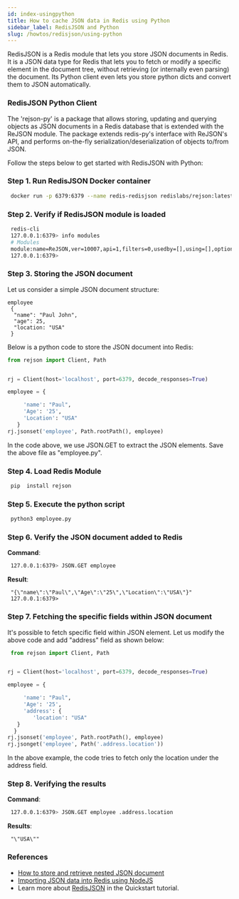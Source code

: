 ```yaml
---
id: index-usingpython
title: How to cache JSON data in Redis using Python 
sidebar_label: RedisJSON and Python
slug: /howtos/redisjson/using-python
---
```



RedisJSON is a Redis module that lets you store JSON documents in Redis. It is a JSON data type for Redis that lets you to fetch or modify a specific element in the document tree, without retrieving (or internally even parsing) the document. Its Python client even lets you store python dicts and convert them to JSON automatically.

### RedisJSON Python Client


The 'rejson-py' is a package that allows storing, updating and querying objects as JSON documents in a Redis database that is extended with the ReJSON module. The package extends redis-py's interface with ReJSON's API, and performs on-the-fly serialization/deserialization of objects to/from JSON.

Follow the steps below to get started with RedisJSON with Python:


### Step 1. Run RedisJSON Docker container

```bash
 docker run -p 6379:6379 --name redis-redisjson redislabs/rejson:latest
```


### Step 2. Verify if RedisJSON module is loaded

```bash
 redis-cli
 127.0.0.1:6379> info modules
 # Modules
 module:name=ReJSON,ver=10007,api=1,filters=0,usedby=[],using=[],options=[]
 127.0.0.1:6379> 
```

### Step 3. Storing the JSON document

Let us consider a simple JSON document structure:

```
employee
 {
  "name": "Paul John",
  "age": 25,
  "location: "USA"
 }
```

Below is a python code to store the JSON document into Redis:

```python
from rejson import Client, Path


rj = Client(host='localhost', port=6379, decode_responses=True)

employee = {

     'name': "Paul", 
     'Age': '25', 
     'Location': "USA"
   }
rj.jsonset('employee', Path.rootPath(), employee)
```

In the code above, we use JSON.GET to extract the JSON elements. Save the above file as "employee.py".

### Step 4. Load Redis Module

```bash
 pip  install rejson
```

### Step 5. Execute the python script

```bash
 python3 employee.py
```

### Step 6. Verify the JSON document added to Redis


<b>Command</b>:

```bash
 127.0.0.1:6379> JSON.GET employee
```

<b>Result</b>:

```
 "{\"name\":\"Paul\",\"Age\":\"25\",\"Location\":\"USA\"}"
 127.0.0.1:6379> 
```

### Step 7. Fetching the specific fields within JSON document

It's possible to fetch specific field within JSON element. Let us modify the above code and add "address" field as shown below:

```python
 from rejson import Client, Path


rj = Client(host='localhost', port=6379, decode_responses=True)

employee = {

     'name': "Paul", 
     'Age': '25', 
     'address': {
        'location': "USA"
   }
  }
rj.jsonset('employee', Path.rootPath(), employee)
rj.jsonget('employee', Path('.address.location'))
```

In the above example, the code tries to fetch only the location under the address field.


### Step 8. Verifying the results


<b>Command</b>:

```bash
 127.0.0.1:6379> JSON.GET employee .address.location
```


<b>Results</b>:

```
 "\"USA\""
```


### References

- [How to store and retrieve nested JSON document](/howtos/redisjson/storing-complex-json-document)
- [Importing JSON data into Redis using NodeJS](/howtos/redisjson/using-nodejs)
- Learn more about [RedisJSON](https://oss.redislabs.com/redisjson/) in the Quickstart tutorial.


